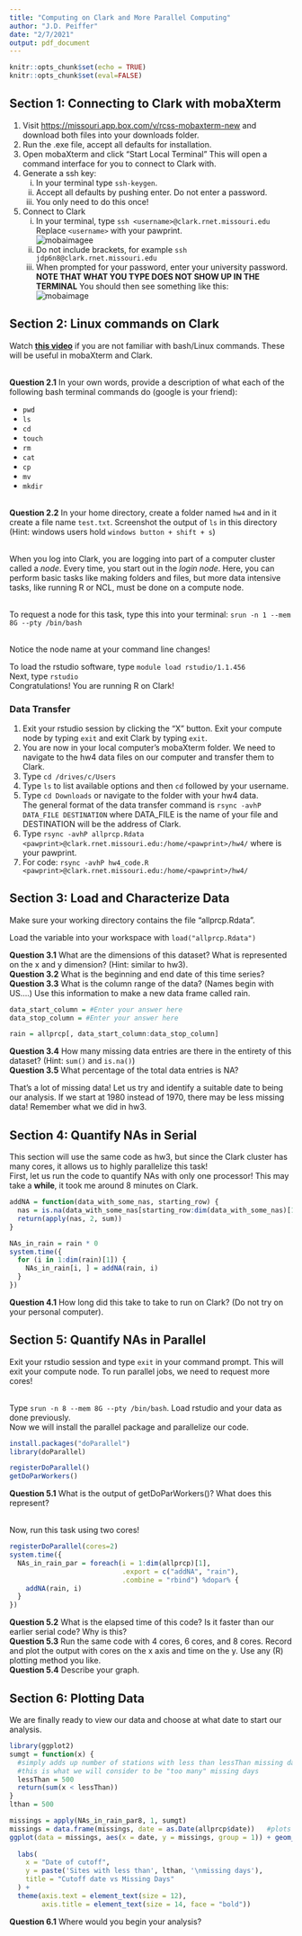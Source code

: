 ```yaml
---
title: "Computing on Clark and More Parallel Computing"
author: "J.D. Peiffer"
date: "2/7/2021"
output: pdf_document
---
```


```r
knitr::opts_chunk$set(echo = TRUE)
knitr::opts_chunk$set(eval=FALSE)
```

## Section 1: Connecting to Clark with mobaXterm
1. Visit <https://missouri.app.box.com/v/rcss-mobaxterm-new> and download both files into your downloads folder.
2. Run the .exe file, accept all defaults for installation.
3. Open mobaXterm and click "Start Local Terminal" This will open a command interface for you to connect to Clark with.
4. Generate a ssh key:
    i) In your terminal type `ssh-keygen`.
    ii) Accept all defaults by pushing enter. Do not enter a password.
    iii) You only need to do this once!
5. Connect to Clark
    i) In your terminal, type `ssh <username>@clark.rnet.missouri.edu`  
    Replace `<username>` with your pawprint.  
    ![mobaimagee](./mobA.png)
    ii) Do not include brackets, for example `ssh jdp6n8@clark.rnet.missouri.edu`
    iii) When prompted for your password, enter your university password. **NOTE THAT WHAT YOU TYPE DOES NOT SHOW UP IN THE TERMINAL** You should then see something like this:  
    ![mobaimage](./clarklogin.png)
  
## Section 2: Linux commands on Clark
Watch [**this video**](https://youtu.be/9vZ8V6KDYFo) if you are not familiar with bash/Linux commands. These will be useful in mobaXterm and Clark.  
&nbsp;

**Question 2.1** In your own words, provide a description of what each of the following bash terminal commands do (google is your friend):  

- `pwd`  
- `ls`  
- `cd`  
- `touch`  
- `rm`  
- `cat`  
- `cp`  
- `mv`  
- `mkdir`  
&nbsp;

**Question 2.2** In your home directory, create a folder named `hw4` and in it create a file name `test.txt`. Screenshot the output of `ls` in this directory (Hint: windows users hold `windows button + shift + s`)  
&nbsp;

When you log into Clark, you are logging into part of a computer cluster called a *node*. Every time, you start out in the *login node*. Here, you can perform basic tasks like making folders and files, but more data intensive tasks, like running R or NCL, must be done on a compute node.  
&nbsp;

To request a node for this task, type this into your terminal: `srun -n 1 --mem 8G --pty /bin/bash`  
&nbsp;

Notice the node name at your command line changes!
&nbsp;

To load the rstudio software, type `module load rstudio/1.1.456`  
Next, type `rstudio`  
Congratulations! You are running R on Clark!  

### Data Transfer

1. Exit your rstudio session by clicking the "X" button. Exit your compute node by typing `exit` and exit Clark by typing `exit`.  
2. You are now in your local computer's mobaXterm folder. We need to navigate to the hw4 data files on our computer and transfer them to Clark.  
3. Type `cd /drives/c/Users`  
4. Type `ls` to list available options and then `cd` followed by your username.  
5. Type `cd Downloads`  or navigate to the folder with your hw4 data.  
The general format of the data transfer command is `rsync -avhP DATA_FILE DESTINATION` where DATA_FILE is the name of your file and DESTINATION will be the address of Clark.  
6. Type `rsync -avhP allprcp.Rdata <pawprint>@clark.rnet.missouri.edu:/home/<pawprint>/hw4/`  where <pawprint> is your pawprint.  
7. For code: `rsync -avhP hw4_code.R <pawprint>@clark.rnet.missouri.edu:/home/<pawprint>/hw4/`  


## Section 3: Load and Characterize Data
Make sure your working directory contains the file "allprcp.Rdata".  

Load the variable into your workspace with `load("allprcp.Rdata")`

**Question 3.1** What are the dimensions of this dataset? What is represented on the x and y dimension? (Hint: similar to hw3).  
**Question 3.2** What is the beginning and end date of this time series?  
**Question 3.3** What is the column range of the data? (Names begin with US....) Use this information to make a new data frame called rain.
```r
data_start_column = #Enter your answer here
data_stop_column = #Enter your answer here

rain = allprcp[, data_start_column:data_stop_column]
```
**Question 3.4** How many missing data entries are there in the entirety of this dataset? (Hint: `sum()` and `is.na()`)  
**Question 3.5** What percentage of the total data entries is NA?
&nbsp;

That's a lot of missing data! Let us try and identify a suitable date to being our analysis. If we start at 1980 instead of 1970, there may be less missing data! Remember what we did in hw3.  

## Section 4: Quantify NAs in Serial
This section will use the same code as hw3, but since the Clark cluster has many cores, it allows us to highly parallelize this task!  
First, let us run the code to quantify NAs with only one processor! This may take a **while**, it took me around 8 minutes on Clark.

```r
addNA = function(data_with_some_nas, starting_row) {
  nas = is.na(data_with_some_nas[starting_row:dim(data_with_some_nas)[1], ])
  return(apply(nas, 2, sum))
}

NAs_in_rain = rain * 0
system.time({
  for (i in 1:dim(rain)[1]) {
    NAs_in_rain[i, ] = addNA(rain, i)
  }
})
```

**Question 4.1** How long did this take to take to run on Clark? (Do not try on your personal computer).  

## Section 5: Quantify NAs in Parallel
Exit your rstudio session and type `exit` in your command prompt. This will exit your compute node. To run parallel jobs, we need to request more cores!  
&nbsp;

Type `srun -n 8 --mem 8G --pty /bin/bash`. Load rstudio and your data as done previously.  
Now we will install the parallel package and parallelize our code.  
```r
install.packages("doParallel")
library(doParallel)

registerDoParallel()
getDoParWorkers()
```
**Question 5.1** What is the output of getDoParWorkers()? What does this represent?  
&nbsp;

Now, run this task using two cores!  
```r
registerDoParallel(cores=2)
system.time({
  NAs_in_rain_par = foreach(i = 1:dim(allprcp)[1], 
                            .export = c("addNA", "rain"), 
                            .combine = "rbind") %dopar% {
    addNA(rain, i)
  }
})
```

**Question 5.2** What is the elapsed time of this code? Is it faster than our earlier serial code? Why is this?  
**Question 5.3** Run the same code with 4 cores, 6 cores, and 8 cores. Record and plot the output with cores on the x axis and time on the y. Use any (R) plotting method you like.  
**Question 5.4** Describe your graph.  

## Section 6: Plotting Data
We are finally ready to view our data and choose at what date to start our analysis.  
```r
library(ggplot2)
sumgt = function(x) {
  #simply adds up number of stations with less than lessThan missing days
  #this is what we will consider to be "too many" missing days
  lessThan = 500
  return(sum(x < lessThan))
}
lthan = 500

missings = apply(NAs_in_rain_par8, 1, sumgt)
missings = data.frame(missings, date = as.Date(allprcp$date))   #plots things
ggplot(data = missings, aes(x = date, y = missings, group = 1)) + geom_line(col =
                                                                              "blue", size = 2) + scale_x_date(date_labels = "%Y") +
  labs(
    x = "Date of cutoff",
    y = paste('Sites with less than', lthan, '\nmissing days'),
    title = "Cutoff date vs Missing Days"
  ) +
  theme(axis.text = element_text(size = 12),
        axis.title = element_text(size = 14, face = "bold"))

```
**Question 6.1** Where would you begin your analysis?  